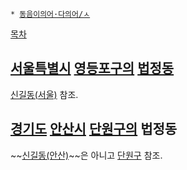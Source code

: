  * [[동음이의어·다의어/ㅅ]]

[[목차]]
== [[서울특별시]] [[영등포구]]의 [[법정동]] ==
[[신길동(서울)]] 참조.

== [[경기도]] [[안산시]] [[단원구]]의 법정동 ==
~~[[신길동(안산)]]~~은 아니고 [[단원구]] 참조.
